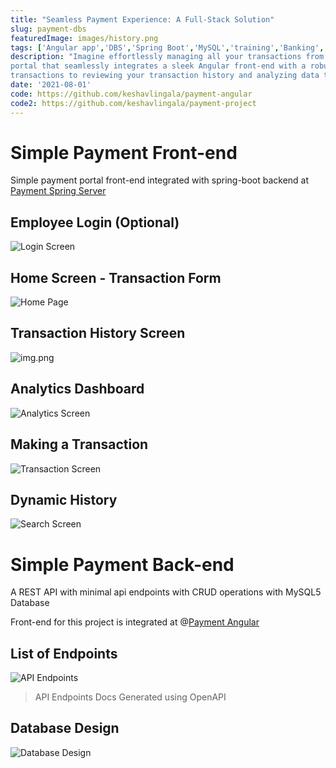 ```yaml
---
title: "Seamless Payment Experience: A Full-Stack Solution"
slug: payment-dbs
featuredImage: images/history.png
tags: ['Angular app','DBS','Spring Boot','MySQL','training','Banking','REST API','Java Application','Google Material Design','Keshav Lingala','Keshav Reddy','Keshav Reddy Lingala','Lingala Keshav Reddy','Keshav']
description: "Imagine effortlessly managing all your transactions from a single, intuitive interface. This project delivers a cutting-edge payment
portal that seamlessly integrates a sleek Angular front-end with a robust Spring Boot REST API and a MySQL backend. From logging in and making
transactions to reviewing your transaction history and analyzing data through dynamic dashboards, this application ensures a smooth, efficient payment experience. Explore the advanced features of this full-stack solution and experience the future of digital payments."
date: '2021-08-01'
code: https://github.com/keshavlingala/payment-angular
code2: https://github.com/keshavlingala/payment-project
---
```



# Simple Payment Front-end

Simple payment portal front-end integrated with spring-boot
backend at  [Payment Spring Server](https://github.com/keshavlingala/payment-project)

## Employee Login (Optional)

![Login Screen](images/login.png)

## Home Screen - Transaction Form

![Home Page](images/home.png)

## Transaction History Screen

![img.png](images/history.png)

## Analytics Dashboard

<img src="/gifs/analytics.gif" alt='Analytics Screen'/>

## Making a Transaction

<img src="/gifs/transaction.gif" alt='Transaction Screen'/>

## Dynamic History

<img src="/gifs/dynamicSearch.gif" alt='Search Screen'/>

# Simple Payment Back-end

A REST API with minimal api endpoints with CRUD operations with MySQL5 Database

Front-end for this project is integrated at @[Payment Angular](https://github.com/keshavlingala/payment-angular)

## List of Endpoints

<img src="/gifs/api-endpoints.gif" alt='API Endpoints'/>

> API Endpoints Docs Generated using OpenAPI


## Database Design

![Database Design](images/DB-Design.png)


